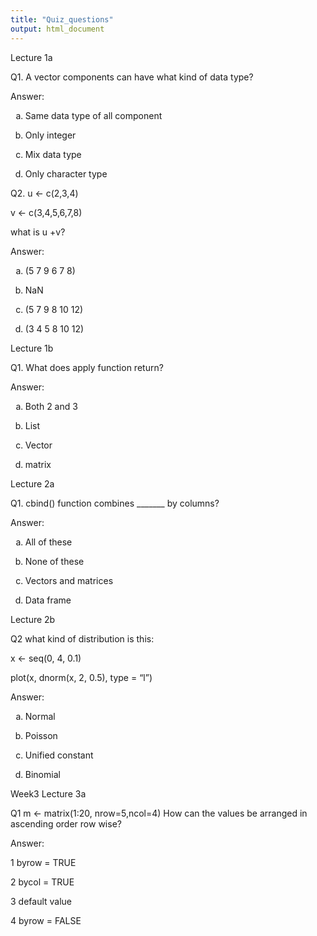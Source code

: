 ```yaml
---
title: "Quiz_questions"
output: html_document
---
```

Lecture 1a

Q1. A vector components can have what kind of data type?

Answer:

a. Same data type of all component

b. Only integer

c. Mix data type

d. Only character type

Q2. u <- c(2,3,4)

v <- c(3,4,5,6,7,8)

what is u +v?

Answer:

a. (5  7  9  6  7  8)

b. NaN

c. (5  7  9  8 10 12)

d. (3  4  5  8 10  12)

Lecture 1b

Q1. What does apply function return?

Answer:

a. Both 2 and 3

b. List

c. Vector

d. matrix

Lecture 2a

Q1. cbind() function combines _______ by columns?

Answer:

a. All of these

b. None of these

c. Vectors and matrices

d. Data frame

Lecture 2b

Q2 what kind of distribution is this:

x <- seq(0, 4, 0.1)

plot(x, dnorm(x, 2, 0.5), type = "l”)

Answer:

a. Normal

b. Poisson

c. Unified constant 

d. Binomial

Week3
Lecture 3a

Q1 m <- matrix(1:20, nrow=5,ncol=4)
How can the values be arranged in ascending order row wise?

Answer:

1 byrow = TRUE

2 bycol = TRUE

3 default value

4 byrow = FALSE
